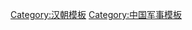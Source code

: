 {{Campaignbox
|name = Campaignbox 東漢統一戰爭
|title = [[東漢統一戰爭]]
|listclass = hlist
|state = collapsed
|battles  =
* [[劉秀統一河北之戰|河北]]
** [[漳水之戰|漳水]]
** [[劉秀滅王郎之戰|滅王郎]]
* [[劉秀攻關中、洛陽之戰|關中、洛陽]]
** [[杜陵之戰|杜陵]]
** [[湖縣之戰|湖縣]]
** [[崤底之戰|崤底]]
** [[宜陽之戰 (27年)|宜陽]]
* [[東漢統一關東之戰|關東]]
** [[睢陽之戰 (26年)|睢陽]]
** [[黎丘之戰|黎丘]]
** [[祝阿、臨淄之戰|祝阿、臨淄]]
* [[東漢平隴西之戰|隴西]]
** [[天水之戰 (32年)|天水]]
* [[東漢滅蜀之戰|滅蜀]]
** [[廣都、成都之戰|廣都、成都]]
}}<noinclude>
[[Category:汉朝模板]]
[[Category:中国军事模板]]
</noinclude>